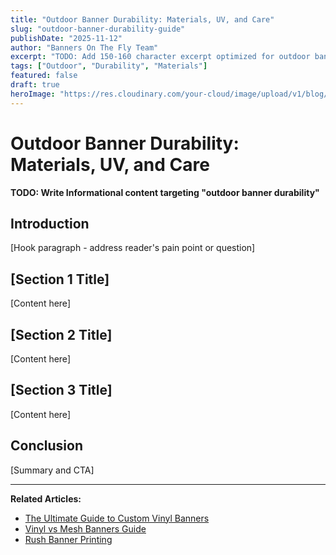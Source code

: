 ```yaml
---
title: "Outdoor Banner Durability: Materials, UV, and Care"
slug: "outdoor-banner-durability-guide"
publishDate: "2025-11-12"
author: "Banners On The Fly Team"
excerpt: "TODO: Add 150-160 character excerpt optimized for outdoor banner durability"
tags: ["Outdoor", "Durability", "Materials"]
featured: false
draft: true
heroImage: "https://res.cloudinary.com/your-cloud/image/upload/v1/blog/outdoor-banner-durability-guide.jpg"
---
```


# Outdoor Banner Durability: Materials, UV, and Care

**TODO: Write Informational content targeting "outdoor banner durability"**

## Introduction

[Hook paragraph - address reader's pain point or question]

## [Section 1 Title]

[Content here]

## [Section 2 Title]

[Content here]

## [Section 3 Title]

[Content here]

## Conclusion

[Summary and CTA]

---

**Related Articles:**
- [The Ultimate Guide to Custom Vinyl Banners](/blog/custom-vinyl-banners-ultimate-guide)
- [Vinyl vs Mesh Banners Guide](/blog/vinyl-vs-mesh-banners-guide)
- [Rush Banner Printing](/blog/24-hour-rush-banner-printing)
